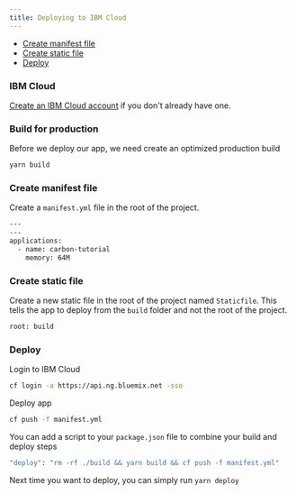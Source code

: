 ```yaml
---
title: Deploying to IBM Cloud
---
```


<AnchorLinks>

- [Create manifest file](#create-manifest-file)
- [Create static file](#create-static-file)
- [Deploy](#deploy)

</AnchorLinks>

### IBM Cloud

[Create an IBM Cloud account](https://cloud.ibm.com/registration) if you don't already have one.

### Build for production

Before we deploy our app, we need create an optimized production build

```bash
yarn build
```

### Create manifest file

Create a `manifest.yml` file in the root of the project.

```bash
---
---
applications:
  - name: carbon-tutorial
    memory: 64M
```

### Create static file

Create a new static file in the root of the project named `Staticfile`. This tells the app to deploy from the `build` folder and not the root of the project.

```bash
root: build
```

### Deploy

Login to IBM Cloud

```bash
cf login -a https://api.ng.bluemix.net -sso
```

Deploy app

```bash
cf push -f manifest.yml
```

You can add a script to your `package.json` file to combine your build and deploy steps

```bash
"deploy": "rm -rf ./build && yarn build && cf push -f manifest.yml"
```

Next time you want to deploy, you can simply run `yarn deploy`
